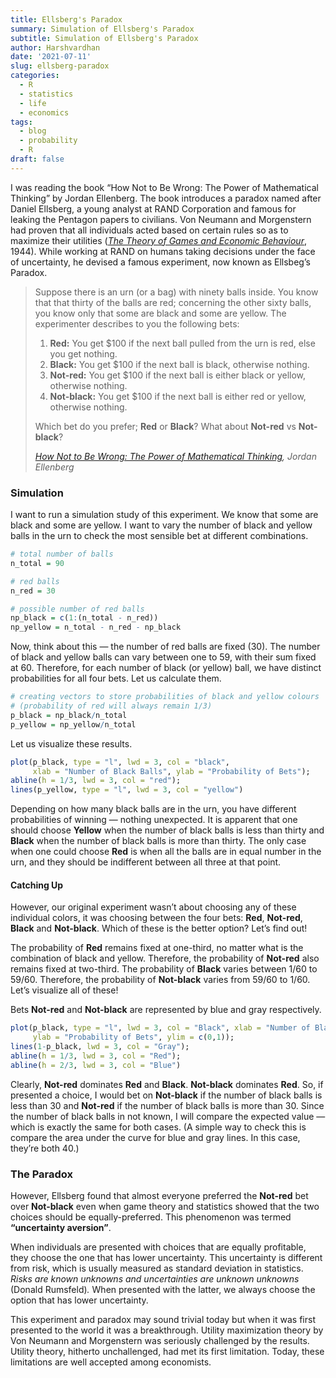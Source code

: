 ```yaml
---
title: Ellsberg's Paradox
summary: Simulation of Ellsberg's Paradox
subtitle: Simulation of Ellsberg's Paradox
author: Harshvardhan
date: '2021-07-11'
slug: ellsberg-paradox
categories:
  - R
  - statistics
  - life
  - economics
tags:
  - blog
  - probability
  - R
draft: false
---
```


I was reading the book "How Not to Be Wrong: The Power of Mathematical Thinking" by Jordan Ellenberg. The book introduces a paradox named after Daniel Ellsberg, a young analyst at RAND Corporation and famous for leaking the Pentagon papers to civilians. Von Neumann and Morgenstern had proven that all individuals acted based on certain rules so as to maximize their utilities ([*The Theory of Games and Economic Behaviour*](https://www.goodreads.com/book/show/483055.Theory_of_Games_and_Economic_Behavior), 1944). While working at RAND on humans taking decisions under the face of uncertainty, he devised a famous experiment, now known as Ellsbeg's Paradox.

> Suppose there is an urn (or a bag) with ninety balls inside. You know that that thirty of the balls are red; concerning the other sixty balls, you know only that some are black and some are yellow. The experimenter describes to you the following bets:
>
> 1.  **Red:** You get \$100 if the next ball pulled from the urn is red, else you get nothing.
> 2.  **Black:** You get \$100 if the next ball is black, otherwise nothing.
> 3.  **Not-red:** You get \$100 if the next ball is either black or yellow, otherwise nothing.
> 4.  **Not-black:** You get \$100 if the next ball is either red or yellow, otherwise nothing.
>
> Which bet do you prefer; **Red** or **Black**? What about **Not-red** vs **Not-black**?
>
> [*How Not to Be Wrong: The Power of Mathematical Thinking*](https://www.goodreads.com/book/show/18693884-how-not-to-be-wrong)*, Jordan Ellenberg*

### Simulation

I want to run a simulation study of this experiment. We know that some are black and some are yellow. I want to vary the number of black and yellow balls in the urn to check the most sensible bet at different combinations.

```r
# total number of balls
n_total = 90

# red balls
n_red = 30

# possible number of red balls
np_black = c(1:(n_total - n_red))
np_yellow = n_total - n_red - np_black
```

Now, think about this --- the number of red balls are fixed (30). The number of black and yellow balls can vary between one to 59, with their sum fixed at 60. Therefore, for each number of black (or yellow) ball, we have distinct probabilities for all four bets. Let us calculate them.

```r
# creating vectors to store probabilities of black and yellow colours 
# (probability of red will always remain 1/3)
p_black = np_black/n_total
p_yellow = np_yellow/n_total
```

Let us visualize these results.

```r
plot(p_black, type = "l", lwd = 3, col = "black", 
     xlab = "Number of Black Balls", ylab = "Probability of Bets"); 
abline(h = 1/3, lwd = 3, col = "red"); 
lines(p_yellow, type = "l", lwd = 3, col = "yellow")
```

Depending on how many black balls are in the urn, you have different probabilities of winning --- nothing unexpected. It is apparent that one should choose **Yellow** when the number of black balls is less than thirty and **Black** when the number of black balls is more than thirty. The only case when one could choose **Red** is when all the balls are in equal number in the urn, and they should be indifferent between all three at that point.

#### Catching Up

However, our original experiment wasn't about choosing any of these individual colors, it was choosing between the four bets: **Red**, **Not-red**, **Black** and **Not-black**. Which of these is the better option? Let's find out!

The probability of **Red** remains fixed at one-third, no matter what is the combination of black and yellow. Therefore, the probability of **Not-red** also remains fixed at two-third. The probability of **Black** varies between 1/60 to 59/60. Therefore, the probability of **Not-black** varies from 59/60 to 1/60. Let's visualize all of these!

Bets **Not-red** and **Not-black** are represented by blue and gray respectively.

```r
plot(p_black, type = "l", lwd = 3, col = "Black", xlab = "Number of Black Balls", 
     ylab = "Probability of Bets", ylim = c(0,1)); 
lines(1-p_black, lwd = 3, col = "Gray");
abline(h = 1/3, lwd = 3, col = "Red"); 
abline(h = 2/3, lwd = 3, col = "Blue")
```

Clearly, **Not-red** dominates **Red** and **Black**. **Not-black** dominates **Red**. So, if presented a choice, I would bet on **Not-black** if the number of black balls is less than 30 and **Not-red** if the number of black balls is more than 30. Since the number of black balls in not known, I will compare the expected value --- which is exactly the same for both cases. (A simple way to check this is compare the area under the curve for blue and gray lines. In this case, they're both 40.)

### The Paradox

However, Ellsberg found that almost everyone preferred the **Not-red** bet over **Not-black** even when game theory and statistics showed that the two choices should be equally-preferred. This phenomenon was termed **"uncertainty aversion"**.

When individuals are presented with choices that are equally profitable, they choose the one that has lower uncertainty. This uncertainty is different from risk, which is usually measured as standard deviation in statistics. *Risks are known unknowns and uncertainties are unknown unknowns* (Donald Rumsfeld)*.* When presented with the latter, we always choose the option that has lower uncertainty.

This experiment and paradox may sound trivial today but when it was first presented to the world it was a breakthrough. Utility maximization theory by Von Neumann and Morgenstern was seriously challenged by the results. Utility theory, hitherto unchallenged, had met its first limitation. Today, these limitations are well accepted among economists.
